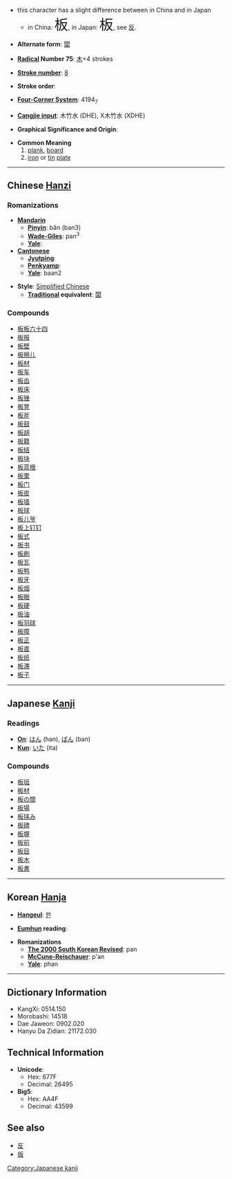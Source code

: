 *this character has a slight difference between in China and in Japan
**in China: <font size="6"><font lang="zh">板</font></font>, in Japan: <font size="6"><font lang="ja">板</font></font>, see [[反]].

* '''Alternate form''': [[闆]]

* '''[[Wiktionary:Chinese radical index| Radical]] Number 75''': [[Wiktionary:Chinese radical index 木|木]]+4 strokes

* '''[[Wiktionary:Chinese total strokes index|Stroke number]]''': [[Wiktionary:Chinese total strokes index 8|8]]

* '''Stroke order''': 

* '''[[Wiktionary:Chinese four corner index|Four-Corner System]]''': 4194<sub>7</sub>

* '''[[Wiktionary:Chinese Cangjie index|Cangjie input]]''': 木竹水 (DHE), X木竹水 (XDHE)

* '''Graphical Significance and Origin''': 

* '''Common Meaning'''
*# [[plank]], [[board]]
*# [[iron]] or [[tin]] [[plate]]

----

== Chinese [[Hanzi]] ==

===Romanizations===
* '''[[Mandarin]]'''
** '''[[Pinyin]]''': bǎn (ban3)
** '''[[Wade-Giles]]''': pan<sup>3</sup>
** '''[[Yale]]''': 
* '''[[Cantonese]]'''
** '''[[Jyutping]]''':
** '''[[Penkyamp]]''': 
** '''[[Yale]]''': baan2

* '''Style''': [[Simplified Chinese]] 
** '''[[Traditional Chinese|Traditional]] equivalent''': [[闆]]

===Compounds===
*[[板板六十四]]
*[[板报]]
*[[板壁]]
*[[板擦儿]]
*[[板材]]
*[[板车]]
*[[板齿]]
*[[板床]]
*[[板锉]]
*[[板凳]]
*[[板斧]]
*[[板鼓]]
*[[板胡]]
*[[板籍]]
*[[板结]]
*[[板块]]
*[[板蓝根]]
*[[板栗]]
*[[板门]]
*[[板皮]]
*[[板墙]]
*[[板球]]
*[[板儿爷]]
*[[板上钉钉]]
*[[板式]]
*[[板书]]
*[[板刷]]
*[[板瓦]]
*[[板鸭]]
*[[板牙]]
*[[板烟]]
*[[板眼]]
*[[板硬]]
*[[板油]]
*[[板羽球]]
*[[板障]]
*[[板正]]
*[[板直]]
*[[板纸]]
*[[板滞]]
*[[板子]]


----

== Japanese [[Kanji]] ==

===Readings===
* '''[[On]]''': [[はん]] (han), [[ばん]] (ban)
* '''[[Kun]]''': [[いた]] (ita)

===Compounds===
*[[板垣]]
*[[板材]]
*[[板の間]]
*[[板場]]
*[[板挟み]]
*[[板碑]]
*[[板塀]]
*[[板前]]
*[[板目]]
*[[板木]]
*[[板書]]


----

== Korean [[Hanja]] ==

* '''[[Hangeul]]''': [[판]]

* '''[[Eumhun]] reading''': 

* '''Romanizations'''
** '''[[The 2000 South Korean Revised Romanization|The 2000 South Korean Revised]]''': pan
** '''[[McCune-Reischauer]]''': p'an
** '''[[Yale]]''': phan

----

== Dictionary Information ==

* KangXi: 0514.150
* Morobashi: 14518
* Dae Jaweon: 0902.020
* Hanyu Da Zidian: 21172.030

== Technical Information ==

* '''Unicode''':
** Hex: 677F
** Decimal: 26495
* '''Big5''':
** Hex: AA4F
** Decimal: 43599

==See also==
*[[反]]
*[[版]]

[[Category:Japanese kanji]]